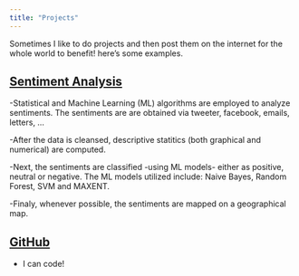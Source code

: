 ```yaml
---
title: "Projects"
---
```


Sometimes I like to do projects and then post them on the internet for the whole world to benefit!
here's some examples. 

## [Sentiment Analysis](https://rwanjohi.shinyapps.io/myprojects/)

-Statistical and Machine Learning (ML) algorithms are employed to analyze sentiments. The sentiments are are obtained via tweeter, facebook, emails, letters, ...

-After the data is cleansed, descriptive statitics (both graphical and numerical) are computed.

-Next, the sentiments are classified -using ML models- either as positive, neutral or negative. The ML models utilized include: Naive Bayes, Random Forest, SVM and MAXENT.

-Finaly, whenever possible, the sentiments are mapped on a geographical map.

## [GitHub](https://github.com/rwanjohi)

- I can code!